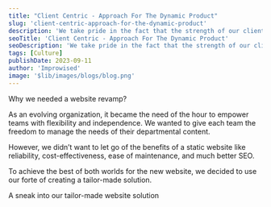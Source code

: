 ```yaml
---
title: "Client Centric - Approach For The Dynamic Product"
slug: 'client-centric-approach-for-the-dynamic-product'
description: 'We take pride in the fact that the strength of our client relationships directly correlates with the positive experiences our clients have. Transparency, effective communication, and strong working relationships are the cornerstones of our approach. Rather than focusing solely on outputs, we prioritize outcomes, making our approach unique and results-driven.'
seoTitle: 'Client Centric - Approach For The Dynamic Product'
seoDescription: 'We take pride in the fact that the strength of our client relationships directly correlates with the positive experiences our clients have.'
tags: [Culture]
publishDate: 2023-09-11
author: 'Improwised'
image: '$lib/images/blogs/blog.png'
---
```


Why we needed a website revamp? 

As an evolving organization, it became the need of the hour to empower teams with flexibility and independence. We wanted to give each team the freedom to manage the needs of their departmental content. 

However, we didn’t want to let go of the benefits of a static website like reliability, cost-effectiveness, ease of maintenance, and much better SEO. 

To achieve the best of both worlds for the new website, we decided to use our forte of creating a tailor-made solution. 

A sneak into our tailor-made website solution 
